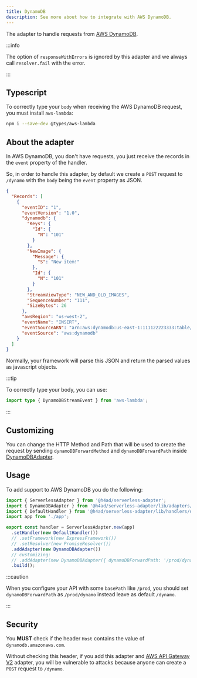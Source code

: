 ---
title: DynamoDB
description: See more about how to integrate with AWS DynamoDB.
---


The adapter to handle requests from [AWS DynamoDB](https://docs.aws.amazon.com/lambda/latest/dg/with-ddb.html).

:::info

The option of `responseWithErrors` is ignored by this adapter and we always call `resolver.fail` with the error.

:::

## Typescript

To correctly type your `body` when receiving the AWS DynamoDB request, you must install `aws-lambda`:

```bash
npm i --save-dev @types/aws-lambda
```

## About the adapter

In AWS DynamoDB, you don't have requests, you just receive the records in the `event` property of the handler.

So, in order to handle this adapter, by default we create a `POST` request to `/dynamo` with the `body` being the `event` property as JSON.

```json title="dynamodb-event-example.json"
{
  "Records": [
    {
      "eventID": "1",
      "eventVersion": "1.0",
      "dynamodb": {
        "Keys": {
          "Id": {
            "N": "101"
          }
        },
        "NewImage": {
          "Message": {
            "S": "New item!"
          },
          "Id": {
            "N": "101"
          }
        },
        "StreamViewType": "NEW_AND_OLD_IMAGES",
        "SequenceNumber": "111",
        "SizeBytes": 26
      },
      "awsRegion": "us-west-2",
      "eventName": "INSERT",
      "eventSourceARN": "arn:aws:dynamodb:us-east-1:111122223333:table/EventSourceTable",
      "eventSource": "aws:dynamodb"
    }
  ]
}
```

Normally, your framework will parse this JSON and return the parsed values as javascript objects.

:::tip

To correctly type your body, you can use:

```ts
import type { DynamoDBStreamEvent } from 'aws-lambda';
```

:::

## Customizing

You can change the HTTP Method and Path that will be used to create the request by sending `dynamoDBForwardMethod` and `dynamoDBForwardPath` inside [DynamoDBAdapter](/docs/api/Adapters/AWS/DynamoDBAdapter).

## Usage

To add support to AWS DynamoDB you do the following:

```ts title="index.ts"
import { ServerlessAdapter } from '@h4ad/serverless-adapter';
import { DynamoDBAdapter } from '@h4ad/serverless-adapter/lib/adapters/aws';
import { DefaultHandler } from '@h4ad/serverless-adapter/lib/handlers/default';
import app from './app';

export const handler = ServerlessAdapter.new(app)
  .setHandler(new DefaultHandler())
  // .setFramework(new ExpressFramework())
  // .setResolver(new PromiseResolver())
  .addAdapter(new DynamoDBAdapter())
  // customizing:
  // .addAdapter(new DynamoDBAdapter({ dynamoDBForwardPath: '/prod/dynamo', dynamoDBForwardMethod: 'PUT' }))
  .build();
```

:::caution

When you configure your API with some `basePath` like `/prod`, you should set `dynamoDBForwardPath` as `/prod/dynamo` instead leave as default `/dynamo`.

:::

## Security

You **MUST** check if the header `Host` contains the value of `dynamodb.amazonaws.com`.

Without checking this header, if you add this adapter and [AWS API Gateway V2](./api-gateway-v2) adapter, you will be vulnerable to attacks
because anyone can create a `POST` request to `/dynamo`.
